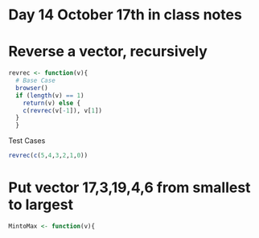 Day 14 October 17th in class notes
========================================================

# Reverse a vector, recursively
```r
revrec <- function(v){
  # Base Case 
  browser()
  if (length(v) == 1)
    return(v) else {
    c(revrec(v[-1]), v[1])
  }
  }
```

Test Cases
```r
revrec(c(5,4,3,2,1,0))
```

# Put vector 17,3,19,4,6 from smallest to largest
```r
MintoMax <- function(v){
  
  

```




